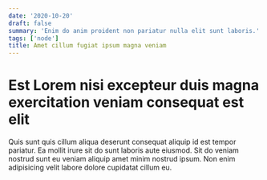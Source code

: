 ```yaml
---
date: '2020-10-20'
draft: false
summary: 'Enim do anim proident non pariatur nulla elit sunt laboris.'
tags: ['node']
title: Amet cillum fugiat ipsum magna veniam
---
```


# Est Lorem nisi excepteur duis magna exercitation veniam consequat est elit

Quis sunt quis cillum aliqua deserunt consequat aliquip id est tempor pariatur.
Ea mollit irure sit do sunt laboris aute eiusmod. Sit do veniam nostrud sunt eu
veniam aliquip amet minim nostrud ipsum. Non enim adipisicing velit labore
dolore cupidatat cillum eu.
